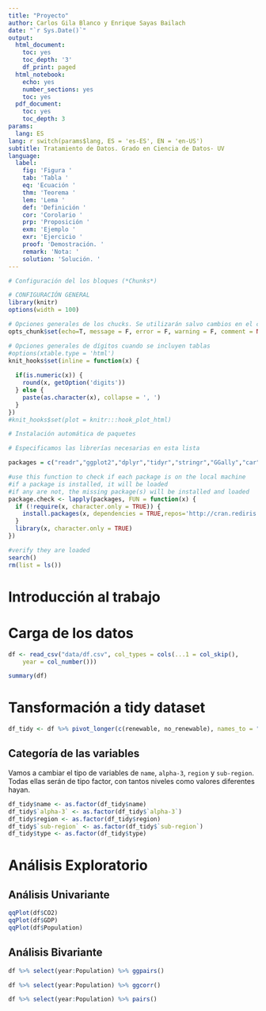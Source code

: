 ```yaml
---
title: "Proyecto"
author: Carlos Gila Blanco y Enrique Sayas Bailach
date: "`r Sys.Date()`"
output:
  html_document:
    toc: yes
    toc_depth: '3'
    df_print: paged
  html_notebook:
    echo: yes
    number_sections: yes
    toc: yes
  pdf_document:
    toc: yes
    toc_depth: 3
params:
  lang: ES
lang: r switch(params$lang, ES = 'es-ES', EN = 'en-US')
subtitle: Tratamiento de Datos. Grado en Ciencia de Datos- UV
language:
  label:
    fig: 'Figura '
    tab: 'Tabla '
    eq: 'Ecuación '
    thm: 'Teorema '
    lem: 'Lema '
    def: 'Definición '
    cor: 'Corolario '
    prp: 'Proposición '
    exm: 'Ejemplo '
    exr: 'Ejercicio '
    proof: 'Demostración. '
    remark: 'Nota: '
    solution: 'Solución. '
---
```


```r
# Configuración del los bloques (*Chunks*)

# CONFIGURACIÓN GENERAL
library(knitr)
options(width = 100)

# Opciones generales de los chucks. Se utilizarán salvo cambios en el chunk
opts_chunk$set(echo=T, message = F, error = F, warning = F, comment = NA, fig.align = 'center', dpi = 200, tidy = F, cache.path = '.cache/', fig.path = './figura/')

# Opciones generales de dígitos cuando se incluyen tablas
#options(xtable.type = 'html')
knit_hooks$set(inline = function(x) {
  
  if(is.numeric(x)) {
    round(x, getOption('digits'))
  } else {
    paste(as.character(x), collapse = ', ')
  }
})
#knit_hooks$set(plot = knitr:::hook_plot_html)
```

```r
# Instalación automática de paquetes

# Especificamos las librerías necesarias en esta lista

packages = c("readr","ggplot2","dplyr","tidyr","stringr","GGally","car")

#use this function to check if each package is on the local machine
#if a package is installed, it will be loaded
#if any are not, the missing package(s) will be installed and loaded
package.check <- lapply(packages, FUN = function(x) {
  if (!require(x, character.only = TRUE)) {
    install.packages(x, dependencies = TRUE,repos='http://cran.rediris.es')
  }
  library(x, character.only = TRUE)
})

#verify they are loaded
search()
rm(list = ls())
```

# Introducción al trabajo

# Carga de los datos

```r
df <- read_csv("data/df.csv", col_types = cols(...1 = col_skip(), 
    year = col_number()))

summary(df)
```

# Tansformación a tidy dataset

```r
df_tidy <- df %>% pivot_longer(c(renewable, no_renewable), names_to = "type", values_to = "prop")
```

## Categoría de las variables

Vamos a cambiar el tipo de variables de `name`, `alpha-3`, `region` y `sub-region`. Todas ellas serán de tipo factor, con tantos niveles como valores diferentes hayan.

```r
df_tidy$name <- as.factor(df_tidy$name)
df_tidy$`alpha-3` <- as.factor(df_tidy$`alpha-3`)
df_tidy$region <- as.factor(df_tidy$region)
df_tidy$`sub-region` <- as.factor(df_tidy$`sub-region`)
df_tidy$type <- as.factor(df_tidy$type)
```

# Análisis Exploratorio

## Análisis Univariante

```r
qqPlot(df$CO2)
qqPlot(df$GDP)
qqPlot(df$Population)
```


## Análisis Bivariante

```r
df %>% select(year:Population) %>% ggpairs()

df %>% select(year:Population) %>% ggcorr()

df %>% select(year:Population) %>% pairs()
```









